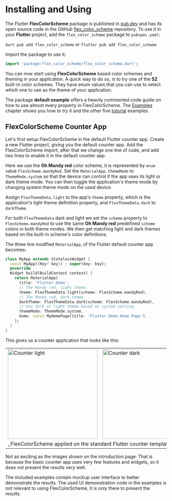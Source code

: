 # Installing and Using

The Flutter **FlexColorScheme** package is published in [pub.dev](https://pub.dev/packages/flex_color_scheme) and has its open source code in the GitHub [flex_color_scheme](https://github.com/rydmike/flex_color_scheme) repository. To use it in your **Flutter** project, add the `flex_color_scheme` package to `pubspec.yaml`:

`dart pub add flex_color_scheme` or `flutter pub add flex_color_scheme`

Import the package to use it:

```dart
import 'package:flex_color_scheme/flex_color_scheme.dart';
```

You can now start using **FlexColorScheme** based color schemes and theming in your application. A quick way to do so, is to try one of the **52** built-in color schemes. They have enum values that you can use to select which one to use as the theme of your application.

The package **default example** offers a heavily commented code guide on how to use almost every property in FlexColorScheme. The [Examples](/examples) chapter shows you how to try it and the other five [tutorial](/tutorial) examples.

## FlexColorScheme Counter App

Let's first setup FlexColorScheme in the default Flutter counter app. Create a new Flutter project, giving you the default counter app. Add the FlexColorScheme import, after that we change one line of code, and add two lines to enable it in the default counter app.

Here we use the **Oh Mandy red** color scheme, it is represented by `enum` value `FlexScheme.mandyRed`. Set the `MaterialApp.themeMode` to `ThemeMode.system` so that the device can control if the app uses its light or dark theme mode. You can then toggle the application's theme mode by changing system theme mode on the used device.

Assign `FlexThemeData.light` to the app's `theme` property, which is the application's light theme definition property, and `FlexThemeData.dark` to `darkTheme`.

For both `FlexThemeData` dark and light we set the `scheme` property to `FlexScheme.mandyRed` to use the same **Oh Mandy red** predefined `scheme` colors in both theme modes. We then get matching light and dark themes based on the built-in scheme's color definitions.

The three line modified `MaterialApp`, of the Flutter default counter app becomes:

```dart
class MyApp extends StatelessWidget {
  const MyApp({Key? key}) : super(key: key);
  @override
  Widget build(BuildContext context) {
    return MaterialApp(
      title: 'Flutter Demo',
      // The Mandy red, light theme.
      theme: FlexThemeData.light(scheme: FlexScheme.mandyRed),
      // The Mandy red, dark theme.
      darkTheme: FlexThemeData.dark(scheme: FlexScheme.mandyRed),
      // Use dark or light theme based on system setting.
      themeMode: ThemeMode.system,
      home: const MyHomePage(title: 'Flutter Demo Home Page'),
    );
  }
}
```

This gives us a counter application that looks like this:

<table>
  <tr>
    <td>
        <Image zoom src="https://raw.githubusercontent.com/rydmike/flex_color_scheme_docs/master/docs/images/fcs-v5-counter-01.png" alt="Counter light" width="280"/>
    </td>
    <td>
        <Image zoom src="https://raw.githubusercontent.com/rydmike/flex_color_scheme_docs/master/docs/images/fcs-v5-counter-02.png" alt="Counter dark" width="280"/>
    </td>
  </tr>
  <tr>
    <td colspan="2">_FlexColorScheme applied on the standard Flutter counter template_</td>
  </tr>
</table>

Not as exciting as the images shown on the introduction page. That is because the basic counter app uses very few features and widgets, so it does not present the results very well. 

The included examples contain mockup user interface to better demonstrate the results. The used UI demonstration code in the examples is not relevant to using FlexColorScheme, it is only there to present the results.
